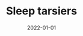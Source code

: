 ---
cover: "./sleep.png"
date: "2022-01-01"
title: "Sleep tarsiers"
defer: false
slug: "/sleep"
areas:
  -  .

---
